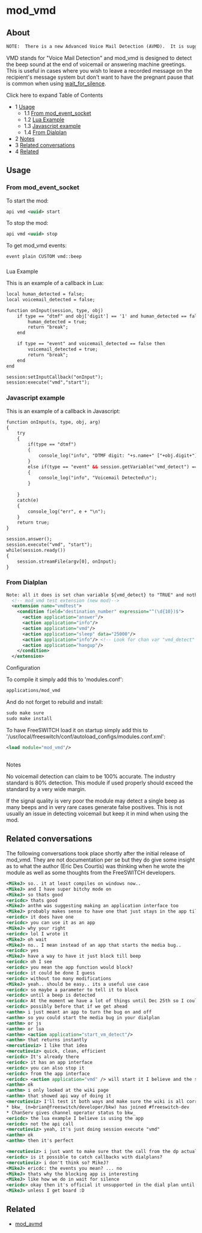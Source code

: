 
# mod_vmd 

 

## About

```xml
NOTE:  There is a new Advanced Voice Mail Detection (AVMD).  It is suggested that you use mod_avmd rather than this (mod_vmd).  mod_vmd is deprecated and will be removed in a future version.
```

VMD stands for "Voice Mail Detection" and mod\_vmd is designed to detect the beep sound at the end of voicemail or answering machine greetings. This is useful in cases where you wish to leave a recorded message on the recipient's message system but don't want to have the pregnant pause that is common when using [wait\_for\_silence](https://wiki.freeswitch.org/wiki/Misc.%5FDialplan%5FTools%5Fwait%5Ffor%5Fsilence "Misc. Dialplan Tools wait for silence").

Click here to expand Table of Contents

* 1 [Usage](#usage)  
   * 1.1 [From mod\_event\_socket](#from-mod_event_socket)  
   * 1.2 [Lua Example](#--)  
   * 1.3 [Javascript example](#javascript-example)  
   * 1.4 [From Dialplan](#from-dialplan)
* 2 [Notes](#--)
* 3 [Related conversations](#related-conversations)
* 4 [Related](#related)

## Usage

### From mod_event_socket

To start the mod:

```xml
api vmd <uuid> start
```

To stop the mod:

```xml
api vmd <uuid> stop
```

To get mod\_vmd events:

```xml
event plain CUSTOM vmd::beep
```

###   
Lua Example

This is an example of a callback in Lua:

```xml
local human_detected = false;
local voicemail_detected = false;

function onInput(session, type, obj)
    if type == "dtmf" and obj['digit'] == '1' and human_detected == false then
        human_detected = true;
        return "break";
    end

    if type == "event" and voicemail_detected == false then
        voicemail_detected = true;
        return "break";
    end
end

session:setInputCallback("onInput");
session:execute("vmd","start");

```

### Javascript example

This is an example of a callback in Javascript:

```xml
function onInput(s, type, obj, arg)
{
	try
	{
		if(type == "dtmf")
		{
			console_log("info", "DTMF digit: "+s.name+" ["+obj.digit+"] len ["+obj.duration+"]\n");
		}
		else if(type == "event" && session.getVariable("vmd_detect") == "TRUE")
		{
			console_log("info", "Voicemail Detected\n");
		}
		
	}
	catch(e)
	{
		console_log("err", e + "\n");
	}
	return true;
}

session.answer();
session.execute("vmd", "start");
while(session.ready())
{
	session.streamFile(argv[0], onInput);
}
```

### From Dialplan

```xml
Note: all it does is set chan variable ${vmd_detect} to "TRUE" and nothing else, so don't rely on this for acting quickly if a beep is detected.
  <!-- mod_vmd test extension (new mod)-->
  <extension name="vmdtest">
    <condition field="destination_number" expression="^(\d{10})$">
      <action application="answer"/>
      <action application="info"/>
      <action application="vmd"/>
      <action application="sleep" data="25000"/>
      <action application="info"/> <!-- Look for chan var "vmd_detect" here -->
      <action application="hangup"/>
    </condition>
  </extension>
```

  
Configuration

To compile it simply add this to 'modules.conf':

```xml
applications/mod_vmd
```

  
And do not forget to rebuild and install:

```xml
sudo make sure
sudo make install
```

To have FreeSWITCH load it on startup simply add this to '/usr/local/freeswitch/conf/autoload\_configs/modules.conf.xml':

```xml
<load module="mod_vmd"/>
```

##   
Notes

No voicemail detection can claim to be 100% accurate. The industry standard is 80% detection. This module if used properly should exceed the standard by a very wide margin.

If the signal quality is very poor the module may detect a single beep as many beeps and in very rare cases generate false positives. This is not usually an issue in detecting voicemail but keep it in mind when using the mod.

## Related conversations

The following conversations took place shortly after the initial release of mod\_vmd. They are not documentation per se but they do give some insight as to what the author (Eric Des Courtis) was thinking when he wrote the module as well as some thoughts from the FreeSWITCH developers.

```xml
<MikeJ> so.. it at least compiles on windows now..
<MikeJ> and I have super bitchy mode on
<MikeJ> so thats good
<ericdc> thats good
<MikeJ> anthm was suggesting making an application interface too
<MikeJ> probably makes sense to have one that just stays in the app till it gets the beep
<ericdc> it does have one
<ericdc> you can use it as an app
<MikeJ> why your right
<ericdc> lol I wrote it
<MikeJ> oh wait
<MikeJ> no.. I mean instead of an app that starts the media bug..
<ericdc> yes
<MikeJ> have a way to have it just block till beep
<ericdc> oh I see
<ericdc> you mean the app function would block?
<ericdc> it could be done I guess
<ericdc> without too many modifications
<MikeJ> yeah.. should be easy.. its a useful use case
<ericdc> so maybe a parameter to tell it to block
<ericdc> until a beep is detected
<ericdc> At the moment we have a lot of things until Dec 25th so I could add it before the new year?
<ericdc> possibly before that if we get ahead
<anthm> i just meant an app to turn the bug on and off
<anthm> so you could start the media bug in your dialplan
<anthm> or js
<anthm> or lua
<anthm> <action application="start_vm_detect"/>
<anthm> that returns instantly
<mercutioviz> I like that idea
<mercutioviz> quick, clean, efficient
<ericdc> It's already there
<ericdc> it has an app interface
<ericdc> you can also stop it
<ericdc> from the app interface
<ericdc> <action application="vmd" /> will start it I believe and the same command with the stop parameter will stop it
<anthm> ok
<anthm> i only looked at the wiki page
<anthm> that showed api way of doing it
<mercutioviz> I'll test it both ways and make sure the wiki is all correct
* bkw_ (n=brian@freeswitch/developer/bkw) has joined #freeswitch-dev
* ChanServ gives channel operator status to bkw_
<ericdc> the lua example I believe is using the app
<ericdc> not the api call
<mercutioviz> yeah, it's just doing session execute "vmd"
<anthm> ok
<anthm> then it's perfect

<mercutioviz> i just want to make sure that the call from the dp actually works, then we'll iron out the callback thingy
<ericdc> is it possible to catch callbacks with dialplans?
<mercutioviz> i don't think so? MikeJ?
<MikeJ> ericdc: the events you mean? ... no
<MikeJ> thats why the blocking app is interesting
<MikeJ> like how we do in wait for silence
<ericdc> okay then it's official it unsupported in the dial plan until I add it which is before the end of the month
<MikeJ> unless I get board :D
```

  
## Related

* [mod\_avmd](mod_av_27591638.mdx#see-also)


